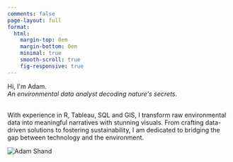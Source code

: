 ```yaml
---
comments: false
page-layout: full
format:
  html: 
    margin-top: 0em
    margin-bottom: 0em
    minimal: true
    smooth-scroll: true
    fig-responsive: true
---
```


::: {.column-screen}
```{=html}
<html lang="en">
<head>
  <meta charset="UTF-8">
  <meta http-equiv="X-UA-Compatible content="IE=edge">
  <meta name="viewport" content = "width=device-width, initial-scale=1.0">
  <title>Document</title>
</head>

<style>

  .half-front {
    flex: 1; /* each takes 50% */
    display: flex;
    flex-direction: column; /* stack children vertically */
    justify-content: center; /* center vertically */
    align-items: center; /* center horizontally */
    padding: 2rem; /* optional for spacing */
    box-sizing: border-box;
  }
</style>

<body class="landing-body">
  <div class="landing-background">
    <div class="half">
      <div class="hero-heading">
        <span id="hero-landing">Hi, I'm </span><span id="hero-adam">Adam</span>.
      </div>
      <i>An environmental data analyst decoding nature's secrets.</i>
      <br>
      <br>
      <p> With experience in R, Tableau, SQL and GIS, I transform raw environmental data into meaningful narratives with stunning visuals. From crafting data-driven solutions to fostering sustainability, I am dedicated to bridging the gap between technology and the environment. </p>
    </div>
    <div class="half">
      <img src="./images/profile_svg.svg" alt="Adam Shand">
    </div>
  </div>
</body>

```

:::
